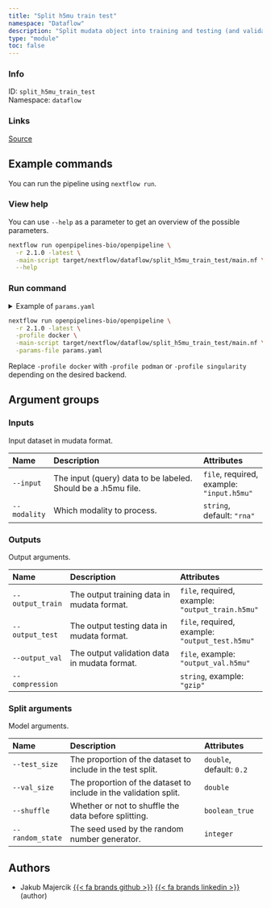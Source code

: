```yaml
---
title: "Split h5mu train test"
namespace: "Dataflow"
description: "Split mudata object into training and testing (and validation) datasets based on observations into separate mudata objects."
type: "module"
toc: false
---
```


::: {.column-margin}

### Info

ID: `split_h5mu_train_test`  
Namespace: `dataflow`

### Links
[Source](https://github.com/openpipelines-bio/openpipeline/blob/2.1.0/src/dataflow/split_h5mu_train_test/config.vsh.yaml){.btn-action .btn-sm .btn-info .btn role="button"}

:::



## Example commands

You can run the pipeline using `nextflow run`.

### View help

You can use `--help` as a parameter to get an overview of the possible parameters.

```bash
nextflow run openpipelines-bio/openpipeline \
  -r 2.1.0 -latest \
  -main-script target/nextflow/dataflow/split_h5mu_train_test/main.nf \
  --help
```

### Run command

<details>
<summary>Example of `params.yaml`</summary>
```yaml
# Inputs
input: # please fill in - example: "input.h5mu"
modality: "rna"

# Outputs
# output_train: "$id.$key.output_train.h5mu"
# output_test: "$id.$key.output_test.h5mu"
# output_val: "$id.$key.output_val.h5mu"
# compression: "gzip"

# Split arguments
test_size: 0.2
# val_size: 123.0
shuffle: false
# random_state: 123

# Nextflow input-output arguments
publish_dir: # please fill in - example: "output/"
# param_list: "my_params.yaml"

# Arguments
```
</details>

```bash
nextflow run openpipelines-bio/openpipeline \
  -r 2.1.0 -latest \
  -profile docker \
  -main-script target/nextflow/dataflow/split_h5mu_train_test/main.nf \
  -params-file params.yaml
```

:::{.callout-note}
Replace `-profile docker` with `-profile podman` or `-profile singularity` depending on the desired backend.
:::

## Argument groups

### Inputs

Input dataset in mudata format.


|Name         |Description                                                   |Attributes                                |
|:----------|:--------------------------------------------------|:--------------------|
|`--input`    |The input (query) data to be labeled. Should be a .h5mu file. |`file`, required, example: `"input.h5mu"` |
|`--modality` |Which modality to process.                                    |`string`, default: `"rna"`                |


### Outputs

Output arguments.


|Name             |Description                                  |Attributes                                       |
|:----------|:--------------------------------------------------|:--------------------|
|`--output_train` |The output training data in mudata format.   |`file`, required, example: `"output_train.h5mu"` |
|`--output_test`  |The output testing data in mudata format.    |`file`, required, example: `"output_test.h5mu"`  |
|`--output_val`   |The output validation data in mudata format. |`file`, example: `"output_val.h5mu"`             |
|`--compression`  |                                             |`string`, example: `"gzip"`                      |


### Split arguments

Model arguments.


|Name             |Description                                                       |Attributes               |
|:----------|:--------------------------------------------------|:--------------------|
|`--test_size`    |The proportion of the dataset to include in the test split.       |`double`, default: `0.2` |
|`--val_size`     |The proportion of the dataset to include in the validation split. |`double`                 |
|`--shuffle`      |Whether or not to shuffle the data before splitting.              |`boolean_true`           |
|`--random_state` |The seed used by the random number generator.                     |`integer`                |

## Authors


  * Jakub Majercik [{{< fa brands github >}}](https://github.com/jakubmajercik) [{{< fa brands linkedin >}}](https://linkedin.com/in/jakubmajercik) (author)

